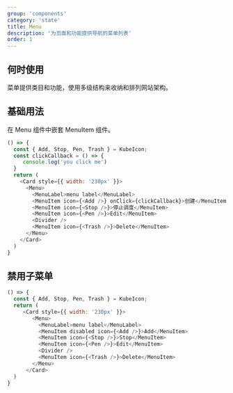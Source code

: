 ```yaml
---
group: 'components'
category: 'state'
title: Menu
description: '为页面和功能提供导航的菜单列表'
order: 1
---
```


## 何时使用

菜单提供类目和功能，使用多级结构来收纳和排列网站架构。

## 基础用法

在 Menu 组件中嵌套 MenuItem 组件。

```js live=true
() => {
  const { Add, Stop, Pen, Trash } = KubeIcon;
  const clickCallback = () => {
     console.log('you click me')
  }
  return (
    <Card style={{ width: '230px' }}>
      <Menu>
        <MenuLabel>menu label</MenuLabel>
        <MenuItem icon={<Add />} onClick={clickCallback}>创建</MenuItem>
        <MenuItem icon={<Stop />}>停止调度</MenuItem>
        <MenuItem icon={<Pen />}>Edit</MenuItem>
        <Divider />
        <MenuItem icon={<Trash />}>Delete</MenuItem>
      </Menu>
    </Card>
  )
}
```

## 禁用子菜单

```js live=true
() => {
  const { Add, Stop, Pen, Trash } = KubeIcon;
  return (
     <Card style={{ width: '230px' }}>
        <Menu>
          <MenuLabel>menu label</MenuLabel>
          <MenuItem disabled icon={<Add />}>Add</MenuItem>
          <MenuItem icon={<Stop />}>Stop</MenuItem>
          <MenuItem icon={<Pen />}>Edit</MenuItem>
          <Divider />
          <MenuItem icon={<Trash />}>Delete</MenuItem>
        </Menu>
      </Card>
  )
}
```

